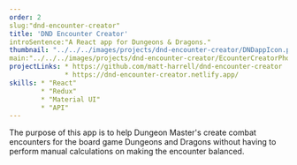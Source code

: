 ```yaml
---
order: 2
slug:"dnd-encounter-creator"
title: 'DND Encounter Creator'
introSentence:"A React app for Dungeons & Dragons."
thumbnail: "../../../images/projects/dnd-encounter-creator/DNDappIcon.png"
main:"../../../images/projects/dnd-encounter-creator/EcounterCreatorPhone.png"
projectLinks: * https://github.com/matt-harrell/dnd-encounter-creator
              * https://dnd-encounter-creator.netlify.app/
skills: * "React"
        * "Redux"
        * "Material UI"
        * "API"
---
```


The purpose of this app is to help Dungeon Master's create combat encounters for the board game Dungeons and Dragons without having to perform manual calculations on making the encounter balanced.